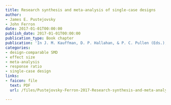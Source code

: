 ```yaml
---
title: Research synthesis and meta-analysis of single-case designs
author:
- James E. Pustejovsky
- John Ferron
date: 2017-01-01T00:00:00
publish_date: 2017-01-01T00:00:00
publication_type: Book chapter
publication: 'In J. M. Kauffman, D. P. Hallahan, & P. C. Pullen (Eds.), _Handbook of Special Education, 2nd Edition_. New York, NY: Routledge'
categories:
- design-comparable SMD
- effect size
- meta-analysis
- response ratio
- single-case design
links:
- faicon: file
  text: PDF
  url: /files/Pustejovsky-Ferron-2017-Research-synthesis-and-meta-analysis-of-SCDs.pdf

---
```




